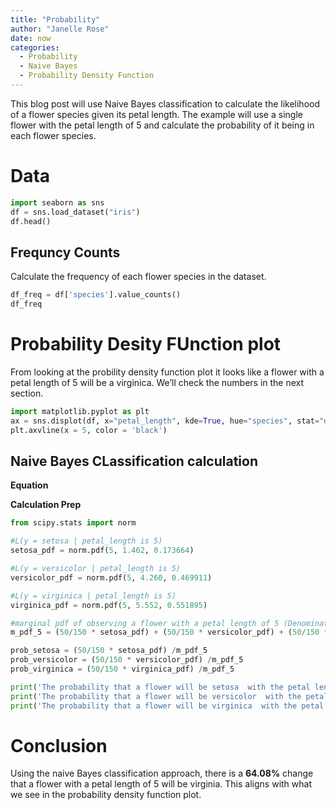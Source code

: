 ```yaml
---
title: "Probability"
author: "Janelle Rose"
date: now
categories: 
  - Probability
  - Naive Bayes
  - Probability Density Function 
---
```


This blog post will use Naive Bayes classification to calculate the likelihood of a flower species given its petal length. The example will use a single flower with the petal length of 5 and calculate the probability of it being in each flower species. 

# Data
```python
import seaborn as sns
df = sns.load_dataset("iris")
df.head()
```

## Frequncy Counts

Calculate the frequency of each flower species in the dataset.

```python
df_freq = df['species'].value_counts()
df_freq
```

# Probability Desity FUnction plot
 
From looking at the probility density function plot it looks like a flower with a petal length of 5 will be a virginica. We'll check the numbers in the next section. 

```python
import matplotlib.pyplot as plt
ax = sns.displot(df, x="petal_length", kde=True, hue="species", stat="density")
plt.axvline(x = 5, color = 'black')
```

## Naive Bayes CLassification calculation 

**Equation**
\begin{equation}
f(y \; | \;  x_2) = \frac{f(y)L(y \; | \;  x_2)}{f(x_2)} = \frac{f(y)L(y \; | \;  x_2)}{\sum_{\text{all } y'} f(y')L(y' \; | \;  x_2)}  .
\tag{14.4}
\end{equation}

**Calculation Prep**
```python
from scipy.stats import norm

#L(y = setosa | petal_length is 5)
setosa_pdf = norm.pdf(5, 1.462, 0.173664)

#L(y = versicolor | petal_length is 5)
versicolor_pdf = norm.pdf(5, 4.260, 0.469911)

#L(y = virginica | petal_length is 5)
virginica_pdf = norm.pdf(5, 5.552, 0.551895)

#marginal pdf of observing a flower with a petal length of 5 (Denominator of the Equation)
m_pdf_5 = (50/150 * setosa_pdf) + (50/150 * versicolor_pdf) + (50/150 *  virginica_pdf)
```

```python
prob_setosa = (50/150 * setosa_pdf) /m_pdf_5
prob_versicolor = (50/150 * versicolor_pdf) /m_pdf_5
prob_virginica = (50/150 * virginica_pdf) /m_pdf_5

print('The probability that a flower will be setosa  with the petal length of 5 is: ', prob_setosa)
print('The probability that a flower will be versicolor  with the petal length of 5 is: ', prob_versicolor)
print('The probability that a flower will be virginica  with the petal length of 5 is: ', prob_virginica)
```

# Conclusion 
Using the naive Bayes classification approach, there is a **64.08%** change that a flower with a petal length of 5 will be virginia. This aligns with what we see in the probability density function plot. 
